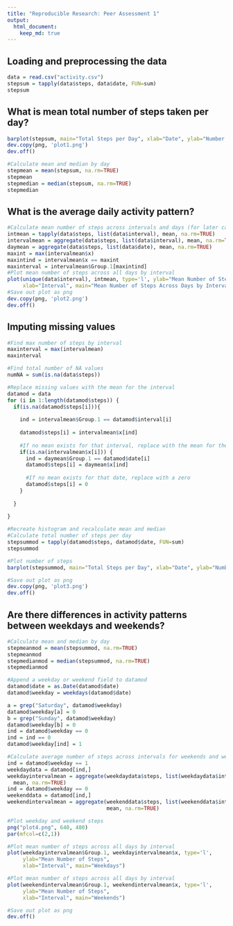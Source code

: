 ```yaml
---
title: "Reproducible Research: Peer Assessment 1"
output: 
  html_document:
    keep_md: true
---
```



## Loading and preprocessing the data
```r
data = read.csv("activity.csv")
stepsum = tapply(data$steps, data$date, FUN=sum)
stepsum
```

## What is mean total number of steps taken per day?
```r
barplot(stepsum, main="Total Steps per Day", xlab="Date", ylab="Number of Steps")
dev.copy(png, 'plot1.png')
dev.off()

#Calculate mean and median by day
stepmean = mean(stepsum, na.rm=TRUE)
stepmean
stepmedian = median(stepsum, na.rm=TRUE)
stepmedian
```

## What is the average daily activity pattern?
```r
#Calculate mean number of steps across intervals and days (for later calculations)
intmean = tapply(data$steps, list(data$interval), mean, na.rm=TRUE)
intervalmean = aggregate(data$steps, list(data$interval), mean, na.rm=TRUE)
daymean = aggregate(data$steps, list(data$date), mean, na.rm=TRUE)
maxint = max(intervalmean$x)
maxintind = intervalmean$x == maxint
maxinterval = intervalmean$Group.1[maxintind]
#Plot mean number of steps across all days by interval
plot(unique(data$interval), intmean, type='l', ylab="Mean Number of Steps", 
     xlab="Interval", main="Mean Number of Steps Across Days by Interval")
#Save out plot as png
dev.copy(png, 'plot2.png')
dev.off()
```


## Imputing missing values
```r
#Find max number of steps by interval
maxinterval = max(intervalmean)
maxinterval

#Find total number of NA values
numNA = sum(is.na(data$steps))

#Replace missing values with the mean for the interval
datamod = data
for (i in 1:length(datamod$steps)) {
  if(is.na(datamod$steps[i])){
    
    ind = intervalmean$Group.1 == datamod$interval[i]
    
    datamod$steps[i] = intervalmean$x[ind]
    
    #If no mean exists for that interval, replace with the mean for the day
    if(is.na(intervalmean$x[i])) {
      ind = daymean$Group.1 == datamod$date[i]
      datamod$steps[i] = daymean$x[ind]
      
      #If no mean exists for that date, replace with a zero
      datamod$steps[i] = 0
    }
    
  }
  
}

#Recreate histogram and recalculate mean and median
#Calculate total number of steps per day
stepsummod = tapply(datamod$steps, datamod$date, FUN=sum)
stepsummod

#Plot number of steps
barplot(stepsummod, main="Total Steps per Day", xlab="Date", ylab="Number of Steps")

#Save out plot as png
dev.copy(png, 'plot3.png')
dev.off()
```

## Are there differences in activity patterns between weekdays and weekends?
```r
#Calculate mean and median by day
stepmeanmod = mean(stepsummod, na.rm=TRUE)
stepmeanmod
stepmedianmod = median(stepsummod, na.rm=TRUE)
stepmedianmod

#Append a weekday or weekend field to datamod
datamod$date = as.Date(datamod$date)
datamod$weekday = weekdays(datamod$date)

a = grep("Saturday", datamod$weekday)
datamod$weekday[a] = 0
b = grep("Sunday", datamod$weekday)
datamod$weekday[b] = 0
ind = datamod$weekday == 0
ind = ind == 0
datamod$weekday[ind] = 1

#Calculate average number of steps across intervals for weekends and weekdays
ind = datamod$weekday == 1
weekdaydata = datamod[ind,]
weekdayintervalmean = aggregate(weekdaydata$steps, list(weekdaydata$interval), 
  mean, na.rm=TRUE)
ind = datamod$weekday == 0
weekenddata = datamod[ind,]
weekendintervalmean = aggregate(weekenddata$steps, list(weekenddata$interval), 
                                mean, na.rm=TRUE)

#Plot weekday and weekend steps
png("plot4.png", 640, 480)
par(mfcol=c(2,1))

#Plot mean number of steps across all days by interval
plot(weekdayintervalmean$Group.1, weekdayintervalmean$x, type='l', 
     ylab="Mean Number of Steps", 
     xlab="Interval", main="Weekdays")

#Plot mean number of steps across all days by interval
plot(weekendintervalmean$Group.1, weekendintervalmean$x, type='l', 
     ylab="Mean Number of Steps", 
     xlab="Interval", main="Weekends")

#Save out plot as png
dev.off()
```
